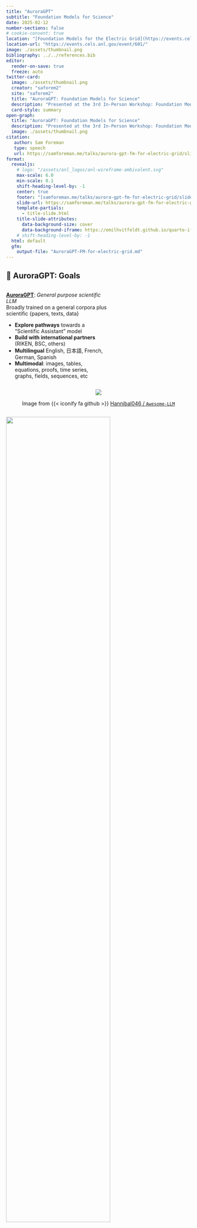 ```yaml
---
title: "AuroraGPT"
subtitle: "Foundation Models for Science"
date: 2025-02-12
number-sections: false
# cookie-consent: true
location: "[Foundation Models for the Electric Grid](https://events.cels.anl.gov/event/601/)"
location-url: "https://events.cels.anl.gov/event/601/"
image: ./assets/thumbnail.png
bibliography: ../../references.bib
editor:
  render-on-save: true
  freeze: auto
twitter-card:
  image: ./assets/thumbnail.png
  creator: "saforem2"
  site: "saforem2"
  title: "AuroraGPT: Foundation Models for Science"
  description: "Presented at the 3rd In-Person Workshop: Foundation Models for the Electric Grid"
  card-style: summary
open-graph:
  title: "AuroraGPT: Foundation Models for Science"
  description: "Presented at the 3rd In-Person Workshop: Foundation Models for the Electric Grid"
  image: ./assets/thumbnail.png
citation:
   author: Sam Foreman
   type: speech
   url: https://samforeman.me/talks/aurora-gpt-fm-for-electric-grid/slides
format:
  revealjs:
    # logo: "/assets/anl_logos/anl-wireframe-ambivalent.svg"
    max-scale: 6.0
    min-scale: 0.1
    shift-heading-level-by: -1
    center: true
    footer: "[samforeman.me/talks/aurora-gpt-fm-for-electric-grid/slides](https://samforeman.me/talks/aurora-gpt-fm-for-electric-grid/slides)"
    slide-url: https://samforeman.me/talks/aurora-gpt-fm-for-electric-grid/slides.html
    template-partials:
      - title-slide.html
    title-slide-attributes:
      data-background-size: cover
      data-background-iframe: https://emilhvitfeldt.github.io/quarto-iframe-examples/stars/index.html
    # shift-heading-level-by: -1
  html: default
  gfm:
    output-file: "AuroraGPT-FM-for-electric-grid.md"
---
```


## 🎯 AuroraGPT: Goals {.smaller background-color="white"}

::: {.flex-container style="flex-direction: column; justify-content: space-around;"}

::: {.flex-container style="flex-direction: row; justify-content: space-around; align-items:center;"}

::: {.column style="width: 55%"}

::: {.blue-card}
[**AuroraGPT**](https://auroragpt.anl.gov): _General purpose scientific LLM_  
Broadly trained on a general corpora plus scientific {papers, texts, data}
:::

- **Explore pathways** towards a "Scientific Assistant" model
- **Build with international partners** (RIKEN, BSC, others)
- **Multilingual** English, 日本語, French, German, Spanish
- **Multimodal**: images, tables, equations, proofs, time series,  graphs, fields, sequences, etc
:::

::: {.column style="text-align: center;"}

::: {#fig-awesome-llm}
![](./assets/llms.gif)

Image from {{< iconify fa github >}} [Hannibal046 / `Awesome-LLM`](https://github.com/Hannibal046/Awesome-LLM)
:::

:::

:::

::: {#fig-timeline}
![](./assets/timelines.png){width="75%" style="margin-left:auto;margin-right:auto;"}

Credit to the entire AuroraGPT team for slides.
:::

:::

::: {.notes}
- Here to talk about AuroraGPT, Argonne's internal effort to build a general
  purpose scientific LLM, broadly trained on a general corpora of text +
  scientific {papers, text, data}
- As part of this effort, we plan to...
    - Explore pathways, build with international partners, multi-{lingual, modal}
- Rough timeline of the project and deliverables:
    - 202{3,4}: text-only models, plan to release a series of {7B, 70B, 1T} models
    - 202{4,5}: Basic multi-modal models
    - 202{5,6}: Advanced scientific multimodal models
:::

## 🦙 Issues with "Publicly Available" LLMs {background-color="white"}

- **Trust** and **Safety**:
  - Skepticisim about deployment in critical infrastructure
  - Correctness and reliability of model outputs

- **Transparency**:
  - Data governance, what was used for pre-training? fine-tuning?
    - **generally unknown**
  - What is _open source_?
    - Model weights?
    - Pre-training \{code, logs, metrics\} ?

::: {.notes}
- Why are we doing this? 
- What is the issue with current LLMs?
  - **Trust and safety**
    - Hallucinations, false confidence
    - Can this be reliably mitigated?
    - Scaling up inference compute seems to help
      - reasoning models, TTT, etc.
  - **Transparency**
    - Different frontier labs have different definitions of "open source"
    - e.g. Llama no longer releases base models
      - Libgen ??
    - AllenAI institute, olmo models good example
:::

## 🧪 AuroraGPT: Open Science Foundation Model {background-color="white"}

::: {#fig-aurora-gpt .r-stretch style="vertical-align:center;"}
![](./assets/AuroraGPT.svg)

High-level overview of AuroraGPT project
:::

::: {.notes}
- AuroraGPT will be a publicly distributed, open source foundation model for
open science
- Is being trained on:
  - Scientific / engineering structured data
  - General text, media, news, etc.
  - Large amounts of low to medium quality data
  - Much less high quality data (that is publicly available for use)
- This data is then cleaned, processed, de-duplicated and used for the initial
pre-training phase of the model
- The vast majority of the overall compute is spent during this initial
pre-training phase
  - This is the group I help to lead and will be talking a bit about today
- The initial pre-training phase is currently underway
  - Eventually, given a bit of time, effort and magic, the model will be
    ready for fine-tuning and additional training for a variety of downstream
    tasks
- The pretrained model will then be handed off for additional fine-tuning on a
variety of downstream tasks
  - Scientific discovery
  - Accelerate scientific tasks
  - Digital twins
  - Inverse design
  - Code optimization
  - Accelerated simulations
  - Autonomous experiments
  - Co-design
- Becoming increasingly clear that LLMs have the potential to drastically
accelerate computational science
  - We've seen this already for {GenSLMs, Weather / Climate / Earth Systems
    Modeling, Particle Physics, etc.}
:::

## 📊 AuroraGPT: Outcomes {background-color="white"}

- **Datasets and data pipelines** for preparing science training data
- **Software infrastructure and workflows** to train, evaluate and deploy LLMs
  at scale for scientific resarch purposes

    - {{< fa brands github >}} [argonne-lcf/Megatron-DeepSpeed](https://github.com/argonne-lcf/Megatron-DeepSpeed)  
      [End-to-end training and inference, on _any_ GPU cluster]{.dim-text}
    - {{< fa brands github >}} [argonne-lcf/inference-endpoints](https://github.com/argonne-lcf/inference-endpoints)[^globus]  
      [Inference endpoints for LLMs, hosted @ ALCF]{.dim-text}

[^globus]: Relies _heavily_ on [Globus](https://globus.org) (next talk!)

- **Evaluation of state-of-the-art LLM Models**:
    - Determine where they fall short in deep scientific tasks
    - Where deep data may have an impact

## 📚 What do we hope to get? {background-color="white"}

- **Assessment of the approach** of augmenting web training data with two forms
  of data specific to science:
    - Full text scientific papers
    - Structured scientific datasets (suitably mapped to narrative form)
- **Research grade artifacts** (**models**) for scientific community for
  adaptation for downstream uses[^mprot-dpo]
- **Promotion of responsible AI** best practices where we can figure them out
- **International Collaborations** around the long term goal of _AGI for science_

[^mprot-dpo]:|
    🔔 Gordon Bell Finalist: [MProt-DPO](https://dl.acm.org/doi/10.1109/SC41406.2024.00013) [@mprot-dpo2024]

::: {.notes}
- Deliverables:
    - datasets, pipelines
    - software infrastructure, workflows to interface with science applications
    - checkpoints, models, logs, workbook, insights, etc.
- Hope to understand:
    - How different state-of-the-art models perform at different scientific tasks
    - where deep data may have an impact
    - feasibility of generically augmenting text with scientific structured data
- Huge undertaking that will require large international collaborations around
  long term goal of AGI for science
- Extra points:
    - Well known that LLMs are good for non-consequential tasks
    - Known to "hallucinate" and create false information
    - Can this be mitigated reliably ??
:::

## 🌌 Aurora {background-color="white"}

::: {.flex-container style="align-items: center;"}

::: {.column style="width:5%;"}

::: {#tbl-aurora}

| <!-- --> | <!-- --> |
|---------:|:--------|
| Racks    |    166   |
| Nodes    |  10,624  |
| CPUs     |  21,248  |
| GPUs     |  63,744  |
| NICs     |  84,992  |
| HBM      |   8 PB   |
| DDR5c    |   10 PB  |

Aurora Specs {.responsive .striped .hover}

:::

:::

::: {.column style="text-align:center"}

::: {#fig-aurora .r-stretch}
![](./assets/aurora.png)

Aurora: [Fact Sheet](https://www.alcf.anl.gov/sites/default/files/2024-07/Aurora_FactSheet_2024.pdf).
:::

🏆 [Fastest AI system in the world](https://www.intel.com/content/www/us/en/newsroom/news/intel-powered-aurora-supercomputer-breaks-exascale-barrier.html)

:::

:::

<!--
> Argonne's exascale system will be used to dramatically advance scientific
> discovery and innovation.
-->

## 🤖 ALCF AI Testbed {background-color="white"}

- ALCF AI Testbed Systems are in production and
  [available for allocations](https://accounts.alcf.anl.gov/#/allocationRequests)
  to the research community
- Significant improvement in time-to-solution and energy-efficiency for diverse
  AI for science applications.
- [NAIRR Pilot](https://nairrpilot.org/)

::: {.red-card style="color: #FF5252; font-size:90%;"}
Up to $≈$ **25**$\times$ throughput improvement for genomic FMs
with **6.5**$\times$ energy efficiency
:::

::: {.flex-container style="align-items: flex-start; gap: 2pt; text-align:left;"}

::: {#fig-sambanova .column style="width:22%; text-align: left;"}
![](./assets/sambanova.jpeg)

**SambaNova SN-30** 2nd Gen, 8 nodes with 64 AI Accelerators
:::

::: {#fig-graphcore .column style="width:22%; text-align:left;"}
![](./assets/graphcore.png)

**Graphcore Bow**: Pod-64 configuration with 64 accelerators
:::

::: {#fig-cerebras .column style="width:22%; text-align:left;"}
![](./assets/cerebras.jpeg)

**Cerebras**: 2x CS-2 WSE with Memory-X and Swarm-X technologies
:::

::: {#fig-groq .column style="width:22%; text-align:left;"}
![](./assets/groq.jpeg)

**GroqRack**: 9 nodes, 8 GroqChip v1.5 Tensor streaming processors accelerators per node
:::

:::

## 👥 Team Leads {.smaller background-color="white"}

<!--

| Team                  | Lead(s)           |                                                            |
| :----:                | :--------         | :--------------------------------------------------------: |
| **Planning**          | Rick Stevens      | ![](./assets/team/rick-stevens.png){height="40pt"}         |
|                       | Ian Foster        | ![](./assets/team/ian-foster.png){height="40pt"}           |
|                       | Rinku Gupta       | ![](./assets/team/rinku-gupta.png){height="40pt"}          |
|                       | Mike Papka        | ![](./assets/team/mike-papka.png){height="40pt"}           |
|                       | Fangfang Xia      | ![](./assets/team/fangfang-xia.png){height="40pt"}         |
| **Data**              | Ian Foster        | ![](./assets/team/ian-foster.png){height="40pt"}           |
|                       | Robert Underwood  | ![](./assets/team/robert-underwood.png){height="40pt"} |
| **Models + Training** | Venkat Vishwanath | ![](./assets/team/venkat.jpg){height="40pt"}               |
|                       | Sam Foreman       | ![](./assets/team/sam-foreman.png){height="40pt"}          |
|                       | Sam Foreman       | ![](./assets/team/sam-foreman.png){height="40pt"}          |
| **Inference**         | Eliu Huerta       | ![](./assets/team/eliu-huerta.png){height="40pt"}          |
|                       | Azton Wells       | ![](./assets/team/azton-wells.png){height="40pt"}          |
: Team Leads {#tbl-team-leads}
| **Models / Training** | Venkat Vishwanath | ![](./assets/team/venkat-vishwanath.png){height="40pt"} |
|                       | Robert Underwood  | ![](./assets/team/robert-underwood.png){height="40pt"}     |
-->

::: {style="font-size: 100%;"}

::: {.flex-container style="text-align: center; align-items: center;"}
**Planning**

![Rick Stevens[^lead]](./assets/team/rick-stevens.png){height="75pt"}

![Ian Foster](./assets/team/ian-foster.png){height="75pt"}

![Rinku Gupta](./assets/team/rinku-gupta.png){height="75pt"}

![Mike Papka](./assets/team/mike-papka.png){height="75pt"}

![Arvind Ramanathan](./assets/team/arvind-ramanathan.png){height="75pt"}

![Fangfang Xia](./assets/team/fangfang-xia.png){height="75pt"}
:::

::: {.flex-container style="text-align: center;"}
::: {.col}
**Data**

![Ian Foster](./assets/team/ian-foster.png){height="75pt"}

![Robert Underwood](./assets/team/robert-underwood.png){height="75pt"}
:::

::: {.col}
**Training**

![Venkat Vishwanath](./assets/team/venkat-vishwanath.png){height="75pt"}  

![[Sam Foreman]{style="color: #ff1a8f; background-color: oklch(from #ff1a8f calc(l * 1.15) c h / 0.1); font-weight: 500;"}](./assets/team/sam-foreman.png){height="75pt"}
:::

::: {.col}
**Evaluation**

![Franck Cappello](./assets/team/franck-cappello.png){height="75pt"}

![Sandeep Madireddy](./assets/team/sandeep-madireddy.png){height="75pt"}  

![Bo Li](./assets/team/bo-li.png){height="75pt"}
:::

::: {.col}
**Post**

![Eliu Huerta](./assets/team/eliu-huerta.png){height="75pt"}

![Azton Wells](./assets/team/azton-wells.png){height="75pt"}
:::

::: {.col}
**Inference**

![Rajeev Thakur](./assets/team/rajeev-thakur.png){height="75pt"}
:::

::: {.col}
**Comms**

![Charlie Catlett](./assets/team/charlie-catlett.png){height="75pt"}

![David Martin](./assets/team/david-martin.png){height="75pt"}
:::

::: {.col}
**Distribution**

![Brad Ullrich](./assets/team/brad-ullrich.png){height="75pt"}
:::

:::

:::

[^lead]: Lead

## 🤝 Teams {auto-animate=true background-color="white"}

::: {.flex-container}

::: {.column}
- **Planning**
- **Data Prep**
    - Accumulate 20+ T tokens of high-quality scientific text and structured data
- [**Models / Training**]{style="background: oklch(from #ff1a8f calc(l * 1.15) c h / 0.1); border: 1px solid #ff1a8f; border-radius: 0.25px;"}[^me]
    - Train (entirely from scratch) a series of models on publicly available data
- **Evaluation**
    - Skills, trustworthiness, safety, robustness, privacy, machine ethics

[^me]: Co-led by: Venkat Vishwanath, **Sam Foreman**
:::

::: {.column}
- **Post-Training**
    - Fine-tuning, alignment
- **Inference**
    - Model serving, API development / public-facing web services
- **Distribution**
    - Licensing, generating and distributing artifacts for public consumption
- **Communication**
:::

:::

## 📚 Data {background-color="white"}

::: {.green-card}
✅ **Goal**: Assemble a large corpus of documents (general and scientific) to
train and fine-tune AuroraGPT models
:::

- **Challenges**: Avoid / detect contamination with benchmarks
    - Respect copyright (ACM Digital Library), privacy, and ethical
      considerations
- **Performance Challenges**: _High throughput_ data processing
    - Converting PDF $\rightarrow$ text (math formula, figures)
    - Convert science information (data) into text (narratives)
    - De-duplication (syntactic and semantic) of scientific documents (to avoid
      memorization, bias)
- **Quantity**: Considering 20+ Trillion tokens $\rightarrow$ $\approx$
  100M papers
- **Domains**: All (long-term) scientific domains, starting with:
    - Material science, Physics, Biology, Computer Science, Climate Science

## ⏱️  Dataset Processing {background-color="white"}

- To train a fixed model on trillions of tokens requires:
    1. **Aggregating** data from multiple different _corpora_  
       (e.g. ArXiv, Reddit, StackExchange, GitHub, Wikipedia, etc.)
    1. **Sampling** _each training batch_ according to a fixed distribution
       across corpora
    1. **Building** indices that map batches of tokens into these files
       (indexing)

  ::: {.red-card}
  The original implementation was _slow_:

  - Designed to run _serially_ on a **single device**
  - **Major bottleneck** when debugging data pipeline at scale
  :::

### 🚀 Accelerating Dataset Processing: Results {background-color="white"}

::: {.flex-container style="padding: 10pt; justify-content: space-around; align-items: flex-start;"}

::: {.column style="width:25%;"}

- Original implementation:
  - **Slow**!
  - [🐌 \~ 1 hr]{.dim-text}/2T tokens

- [x] Fix:
  - Wrote _asynchronous_, **distributed** implementation
  - _significantly_ improves performance (**30x** !!)
  - 🏎️💨 [\~ **2 min**]{style="color:#2296F3;"}/2T tokens


<!--
::: {style="text-align:center; margin-block-start: 1rem;"}
🐌 [~~1 hr~~]{.dim-text} $\longrightarrow$ $\approx$ **2 min**]{style="background: oklch(from #2296F3 calc(l * 1.15) c h / 0.1); border: 1px solid #2296F3; border-radius: 0.25px; color:#2296F3;"} 🏎️💨
:::
-->

:::

::: {.column}
![Time spent preparing 2T tokens](./assets/data-processing.svg){#fig-data-processing .r-stretch}
:::

:::

## 🦜 Model Training {.smaller background-color="white"}

:::: {.flex-container style="text-align: left; width: 100%; justify-content: space-around; line-height: 1em; gap: 5pt;"}

::: {.column style="background: oklch(from #03BD00 calc(l * 1.15) c h / 0.1); border: 1px solid #03BD00; border-radius: 0.25em; padding: 3pt 8pt;"}
✅ [**Goals**]{style="color: #03BD00;"}

- Want training runs at scale to be:
    - efficient
    - stable
    - reproducible
- This requires:
    - robust data pipelines / file IO
    - effectively overlapping compute with communication
    - stability across {network, filesystem, machine}
- 3D / Multi-dimensional Parallelism strategies
- Large batch training
- Second order optimizers
- Sub-quadratic attention
- State space models
- _Highly optimized GPU kernels_
:::

::: {.column style="background: oklch(from #E90102 calc(l * 1.15) c h / 0.1); border: 1px solid #E90102; border-radius: 0.25em; padding: 3pt 8pt;"}
❌ [**Challenges**]{style="color: #E90102;"}

- _Looong time_ to train, can be:
    - weeks (even months) of continuous training
    - order of magnitude longer than typical NN training jobs
- Stability issues:
    - failures are expensive (but inevitable)
    - stragglers common at scale
- Individual jobs are:
    - **fragile**
    - only as good as the worst rank
    - one hang or bad worker can crash job
    - network / filesystem / other-user(s) dependent
- Cost / benefits of different collective communication algorithms
    - depend on optimized / efficient implementations
- Network performance
- _Highly optimized GPU kernels_
:::

::::

::: aside
{{< iconify fa github >}} [argonne-lcf / Megatron-DeepSpeed](https://github.com/argonne-lcf/Megatron-DeepSpeed)
:::


<!--

## 📉 Loss Curve {background-color="white"}

::: {.content-visible when-format="html" unless-format="revealjs"}
::: {#fig-loss-curve}
![](./assets/train-val-loss-vs-tokens-wide.svg){.width="90%" style="margin-left:auto;margin-right:auto;"}

Loss curve during training on 2T tokens.
:::
:::

::: {.content-visible when-format="revealjs"}
::: {#fig-loss-curve}
![](./assets/train-val-loss-vs-tokens-medium.svg){width="90%" style="margin-left:auto;margin-right:auto;"}

Loss curve during training on 2T tokens.
:::
:::

-->

## 🤔 Evaluating FM Skills for Science {background-color="white"}

- What to measure?
  - **Knowledge Extraction, Retrieval, Distillation, Synthesis**: LLM is
    provided a question or instruction and a truthful answer is expected
  - **Text Grounded**: Answers are expected to be fully grounded on
    peer-reviewed references to support responses
  - **Reasoning**: LLMs are expected to solve deductive (prove a theory or
    hypothesis from formal logic and observations), inductive (validate /
    explain observations from theories) problems
  - **Creativity**: A creative answer is expected from a question or
    instruction
      - thoughtful dialogue, coding, etc.

### ⚖️  Evaluating FM Skills for Science: Criteria {background-color="white"}

- Criteria for all of the above:
  - **Correctness** of facts
  - **Accuracy** of solutions and inferences
  - **Reliability** consistently good in quality or performance
  - **Speed** how fast to produce a response
  - **\# shots** how many examples are needed for good quality
    - Extent of _prompt engineering_

## 🧬 MProt-DPO: Scaling Results {background-color="white"}

::: {.flex-container style="align-items: center; text-align: center; max-width: 80%; margin-left: auto; margin-right: auto;"}

::: {#fig-mprot-3p5B-scaling1}

![](./assets/mprot-3p5B-scaling-2.svg)

Scaling results for `3.5B` Model
:::

:::


## 📓 References  {background-color="white"}

::: {.flex-container style="gap: 2pt;"}

::: {.column}
- {{< fa brands github >}} [argonne-lcf / `Megatron-DeepSpeed`](https://github.com/argonne-lcf/Megatron-DeepSpeed)  
    [For the largest of large language models.]{.dim-text}
- {{< fa brands github >}} [saforem2 / `ezpz`](https://github.com/saforem2/ezpz)  
    [Distributed training, ezpz. 🍋]{.dim-text}
- 📊 See my other slides at [samforeman.me/talks](https://samforeman.me/talks):
    - [LLMs from Scratch](https://saforem2.github.io/llm-workshop-talk)
    - [Creating Small(\~ish) LLMs](https://saforem2.github.io/LLM-tutorial)
    - [Parallel Training Techniques](https://saforem2.github.io/parallel-training-slides)
    - [LLMs on Polaris](https://samforeman.me/talks/llms-on-polaris/#/title-slide)
    - [Training LLMs at Scale](https://samforeman.me/talks/llms-at-scale/)
:::

::: {.column}
- 👀 See also:
    - [New international consortium for generative AI models for science](https://www.anl.gov/article/new-international-consortium-formed-to-create-trustworthy-and-reliable-generative-ai-models-for)
    - [PyTorch Distributed Overview](https://pytorch.org/tutorials/beginner/dist_overview.html)
    - [🤗 Efficient Training on Multiple GPUs](https://huggingface.co/docs/transformers/en/perf_train_gpu_many)
    - [Getting Started - DeepSpeed](https://www.deepspeed.ai/getting-started/)
  - 🕸️ [Quality Measures for Dynamic Graph Generative Models](https://openreview.net/forum?id=8bjspmAMBk)  
    [@hosseini2025quality]
:::

:::

## ❤️ Thank you! {background-color="white"}

- Organizers
- Feel free to reach out!

    <split even>

    [<i class="fas fa-home"></i>](https://samforeman.me)
    [<i class="far fa-paper-plane"></i>](mailto:///foremans@anl.gov)
    [<i class="fab fa-twitter"></i>](https://www.twitter.com/saforem2)

    </split>

::: {.callout-note icon=false title="🙏 Acknowledgements" collapse="false"}

This research used resources of the Argonne Leadership Computing Facility,
which is a DOE Office of Science User Facility supported under Contract
DE-AC02-06CH11357.

:::

## 📑 Bibliography {background-color="white"}

- Refs:
    - @wei2022emergentabilitieslargelanguage
    - Animations from [The Illustrated Transformer](http://jalammar.github.io/illustrated-transformer/)

::: {#refs}
:::

## 🎁 Extras {background-color="white"}

### 🧬 MProt-DPO: Scaling Results {background-color="#1c1c1c"}

::: {.columns}

::: {.column #fig-mprot-3p5B-scaling}

![](./assets/mprot-3p5B-scaling-2.svg)

`3.5B` model
:::

::: {.column #fig-mprot-7B-scaling}

![](./assets/mprot-7B-scaling-2.svg)

`7B` model
:::

:::

### 🚂 Loooooooooong Sequence Lengths {.smaller background-color="#1c1c1c"}

::: {.flex-container style="align-items: center; justify-content: center;"}

![](/assets/anl.svg){style="height:50pt;"}

[{{< iconify ic baseline-plus >}}]{.dim-text style="font-size: 2.0em;"}

![](/assets/deepspeed-logo-transparent.svg){style="height:50pt;"}

:::

- Working with
  [{{< fa brands microsoft >}} Microsoft/DeepSpeed](https://github.com/microsoft/DeepSpeed)
  team to enable longer sequence lengths (context windows) for LLMs
    - See my [blog post](https://samforeman.me/posts/auroragpt/long-sequences/) for additional details

::: {#fig-long-seq}

::: {.flex-container}

![25B](https://raw.githubusercontent.com/saforem2/scaling4science/main/assets/25B.svg)

![33B](https://raw.githubusercontent.com/saforem2/scaling4science/main/assets/33B.svg)

:::

Maximum (achievable) `SEQ_LEN` for both `25B` and `33B` models (See: @song2023ds4sci)

:::

::: aside
[{{< fa brands github >}} `scaling4science`](https://github.com/saforem2/scaling4science)  
[{{< fa brands github >}} `Megatron-DS-Benchmarking`](https://github.com/saforem2/Megatron-DS-Benchmarking)
:::

### ♻️  Life Cycle of the LLM {background-color="white"}

::: {.panel-tabset style="text-align:center"}

### 📝 Pre-training {background-color="white"}


::: {#fig-pretraining style="width:90%; text-align: center; margin-left: auto; margin-right: auto;"}

![](https://jalammar.github.io/images/gpt3/03-gpt3-training-step-back-prop.gif)

**Pre-training**: Virtually all of the compute used during pretraining phase
:::

### 🎀 Fine-Tuning {background-color="white"}

::: {#fig-fine-tuning style="width:90%; text-align: center; margin-left: auto; margin-right: auto;"}

![](https://jalammar.github.io/images/gpt3/10-gpt3-fine-tuning.gif)

**Fine-tuning**: Fine-tuning actually updates the model's weights to make the model better at a certain task.
:::

:::

### 🍎 Training LLMs {.smaller background-color="white"}

:::: {.flex-container style="align-items: flex-end;"}

::: {.column style="width:33%;"}

::: {#fig-it-hungers}

![](https://github.com/saforem2/llm-lunch-talk/blob/main/docs/assets/it_hungers.jpeg?raw=true)

It's hungry!
:::

:::

::: {.column style="width:60%;"}

::: {#fig-evolution}

![](https://github.com/Mooler0410/LLMsPracticalGuide/raw/main/imgs/survey-gif-test.gif)

Visualization from @yang2023harnessing
:::

:::

::::

<!--
### 💾 Evaluating Checkpoints {background-color="white"}

```python
from typing import Optional
import os
from pathlib import Path

from transformers import LlamaForCausalLM, AutoTokenizer

tokenizer = AutoTokenizer.from_pretrained("meta-llama/Llama-2-7B-hf")

def load_model(ckpt_dir) -> LlamaForCausalLM:
    return LlamaForCausalLM.from_pretrained(ckpt_dir)

def eval_model(model, max_length: int, prompt: str) -> str:
    return (
        tokenizer.batch_decode(
            model.generate(
                **tokenizer(prompt, return_tensors="pt"),
                 max_length=max_length,
            ),
            clean_up_tokenization_spaces=True,
            skip_special_tokens=True,
        )[0]
    )

def load_and_eval_model_from_checkpoint(
        step: int,
        max_length: int = 64,
        prompt: Optional[str] = None,
        ckpt_root: Optional[os.PathLike | Path | str] = None,
) -> str:
    print(f"Loading model from checkpoint at global step: {step}")
    prompt = "What is it like in there?" if prompt is None else prompt
    ckpt_root = Path("checkpoints") if ckpt_root is None else Path(ckpt_root)
    ckpt_dir = ckpt_root.joinpath(f"global_step{step}")
    return (
        eval_model(
            model=load_model(ckpt_dir.as_posix())
            max_length=max_length,
            prompt=prompt,
        )
    )
```

### Model Evaluations {background-color="white"}

::: {.panel-tabset}

#### 7000

Tokens: 88B

```python
>>> print(load_checkpoint(7000))
Loading model from checkpoint at global step: 7000
"What is it like in there?"
"""
I'm not sure if it's a good idea to use a different name for the same thing,
but I'm sure it's a good idea to use a different name for the same thing.
I'm not sure if it's a good idea to use a different name for the same thing,
but I'm sure it's a good idea to use a different name for the same thing.
I'm not sure if it's a good idea to use a different name for the same thing,
but I'm sure it
"""
```

#### 12000

Tokens: 150B

```python
>>> print(load_checkpoint(12000))
Loading model from checkpoint at global step: 12000
"What is it like in there?"
"""
What is it like in there?
The people are very friendly and helpful.
What is it like in there?
The people are very friendly and helpful.
What is it like in there?
The people are very friendly and helpful.
What is it like in there?
The people are very friendly and helpful.
What is it like in there?
The people are very friendly and helpful.
What is it like in there?
"""
```

#### 17000

Tokens: 215B

```python
>>> print(load_checkpoint(17000))
Loading model from checkpoint at global step: 17000
"What is it like in there?"
"""
I’m not sure what to expect. I’m not sure what to expect from the people I’m
with. I’m not sure what to expect from the people I’m with. I’m not sure what
to expect from the people I’m with. I’m not sure what to expect from the people
I’m with.
I’m not sure what to expect from the people I’m with.
I’m not sure what to expect from the people I’m with.
I’m not sure what to expect from the people
"""
```

#### 22000

Tokens: 277B

```python
>>> print(load_checkpoint(22000))
Loading model from checkpoint at global step: 22000
"What is it like in there?"
"""
I’m a 20 year old guy from the UK. I’m a student at the University of
Manchester, studying Computer Science. I’m a big fan of the band, The Beatles,
and I’m a huge fan of the movie, The Wizard of Oz. I’m a huge fan of the band,
The Beatles, and I’m a huge fan of the movie, The Wizard of Oz.
I’m a big fan of the band, The Beatles, and I’m a huge fan of the movie
"""
```

#### 32000

Tokens: 400B

```python
>>> print(load_checkpoint(32000))
Loading model from checkpoint at global step: 32000
"What is it like in there?"
"""
I've been to the US and I've been to Canada.
In the US, it's a lot like the US.
In Canada, it's a lot like the US.
In the US, it's a lot like the US.
In Canada, it's a lot like the US.
In the US, it's a lot like the US.
In Canada, it's a lot like the US.
In the US, it's
"""
```

#### 40000

Tokens: 503B

```python
>>> print(load_checkpoint(40000))
Loading model from checkpoint at global step: 40000
"What is it like in there?"
"""
The first thing you notice when you enter the room is the size. It’s huge. It’s
like a football field. It’s a lot of space.
The second thing you notice is the light. It’s bright. It’s bright.
The third thing you notice is the sound. It’s loud. It’s loud.
The fourth thing you notice is the smell. It’s a lot of smells. It’s a lot of smells.
The fifth thing you notice is the temperature. It’s hot.
"""
```

:::
-->

<!-- ::: -->

<!--
- Being trained on:

  :::: {.flex-container style="flex-direction:row; justify-content: space-around;"}

  ::: {.flex-container style="flex-direction:column;"}

   🇺🇸English  
   🇯🇵日本語  
   🇫🇷French  
   🇩🇪Deutsch  
   🇪🇸Español[^bsc]  
   🇮🇹Italian  

  :::

  ::: {.flex-container style="flex-direction:column;"}

  🧪 scientific text  
  🖼️ images  
  📊 tables  
  ➕ equations  
  📖 proofs

  :::

  ::: {.flex-container style="flex-direction:column;"}

  📆 structured data  
  ⛓️ sequences  
  ⏰ time-series  
  🕸️ graphs  
  🌀 fields

  :::

  ::::

[^riken]:|
    [Argonne and RIKEN sign a MOU in support of AI for science](https://www.anl.gov/article/argonne-and-riken-sign-a-memorandum-of-understanding-in-support-of-ai-for-science)

[^bsc]:|
    Collaborations with Barcelona Supercomputing Center

-->
